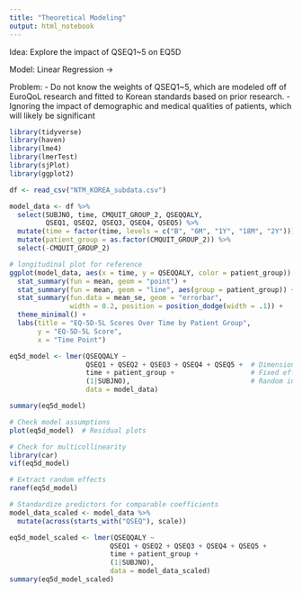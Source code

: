 ```yaml
---
title: "Theoretical Modeling"
output: html_notebook
---
```


Idea: 
Explore the impact of QSEQ1~5 on EQ5D

Model:
Linear Regression -> 

Problem: 
- Do not know the weights of QSEQ1~5, which are modeled off of EuroQoL research 
and fitted to Korean standards based on prior research.
- Ignoring the impact of demographic and medical qualities of patients, which 
will likely be significant

```r
library(tidyverse)
library(haven)
library(lme4)
library(lmerTest)  
library(sjPlot) 
library(ggplot2)
```


```r
df <- read_csv("NTM_KOREA_subdata.csv")

model_data <- df %>%
  select(SUBJNO, time, CMQUIT_GROUP_2, QSEQQALY,
         QSEQ1, QSEQ2, QSEQ3, QSEQ4, QSEQ5) %>%
  mutate(time = factor(time, levels = c("B", "6M", "1Y", "18M", "2Y"))) %>%
  mutate(patient_group = as.factor(CMQUIT_GROUP_2)) %>%
  select(-CMQUIT_GROUP_2)
```
```r
# longitudinal plot for reference
ggplot(model_data, aes(x = time, y = QSEQQALY, color = patient_group)) +
  stat_summary(fun = mean, geom = "point") +
  stat_summary(fun = mean, geom = "line", aes(group = patient_group)) +
  stat_summary(fun.data = mean_se, geom = "errorbar", 
               width = 0.2, position = position_dodge(width = .1)) +
  theme_minimal() +
  labs(title = "EQ-5D-5L Scores Over Time by Patient Group",
       y = "EQ-5D-5L Score",
       x = "Time Point")
```


```r
eq5d_model <- lmer(QSEQQALY ~ 
                   QSEQ1 + QSEQ2 + QSEQ3 + QSEQ4 + QSEQ5 +  # Dimension scores
                   time + patient_group +                   # Fixed effects
                   (1|SUBJNO),                              # Random intercept for each patient
                   data = model_data)

summary(eq5d_model)
```

```r
# Check model assumptions
plot(eq5d_model)  # Residual plots

# Check for multicollinearity
library(car)
vif(eq5d_model)

# Extract random effects
ranef(eq5d_model)
```
```r
# Standardize predictors for comparable coefficients
model_data_scaled <- model_data %>%
  mutate(across(starts_with("QSEQ"), scale))

eq5d_model_scaled <- lmer(QSEQQALY ~ 
                         QSEQ1 + QSEQ2 + QSEQ3 + QSEQ4 + QSEQ5 +
                         time + patient_group +
                         (1|SUBJNO),
                         data = model_data_scaled)
summary(eq5d_model_scaled)
```


